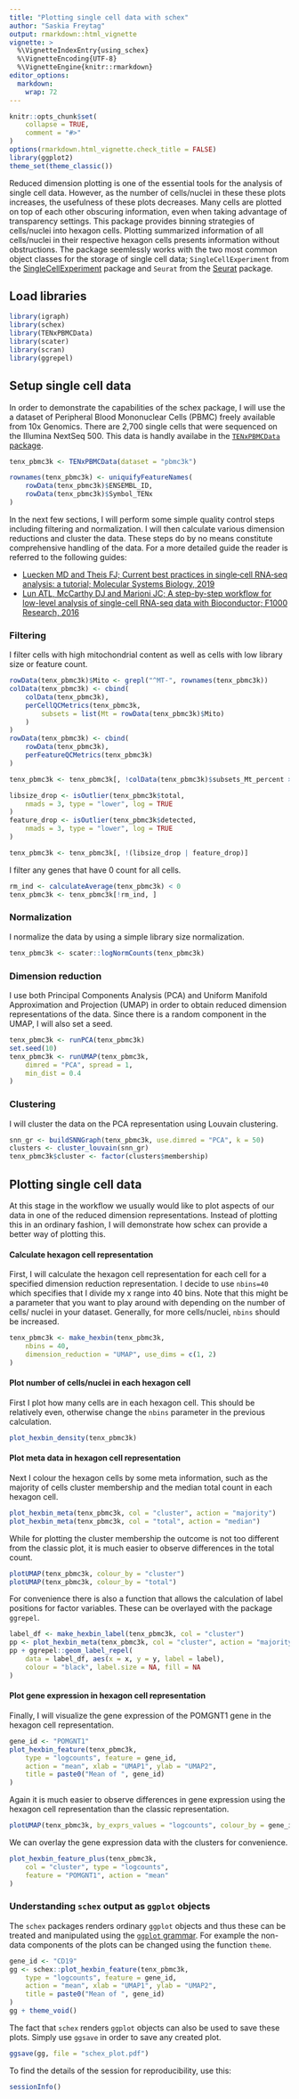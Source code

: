 ```yaml
---
title: "Plotting single cell data with schex"
author: "Saskia Freytag"
output: rmarkdown::html_vignette
vignette: >
  %\VignetteIndexEntry{using_schex}
  %\VignetteEncoding{UTF-8}
  %\VignetteEngine{knitr::rmarkdown}
editor_options: 
  markdown: 
    wrap: 72
---
```


```r
knitr::opts_chunk$set(
    collapse = TRUE,
    comment = "#>"
)
options(rmarkdown.html_vignette.check_title = FALSE)
library(ggplot2)
theme_set(theme_classic())
```

Reduced dimension plotting is one of the essential tools for the
analysis of single cell data. However, as the number of cells/nuclei in
these these plots increases, the usefulness of these plots decreases.
Many cells are plotted on top of each other obscuring information, even
when taking advantage of transparency settings. This package provides
binning strategies of cells/nuclei into hexagon cells. Plotting
summarized information of all cells/nuclei in their respective hexagon
cells presents information without obstructions. The package seemlessly
works with the two most common object classes for the storage of single
cell data; `SingleCellExperiment` from the
[SingleCellExperiment](https://bioconductor.org/packages/3.9/bioc/html/SingleCellExperiment.html)
package and `Seurat` from the [Seurat](https://satijalab.org/seurat/)
package.

## Load libraries

```r
library(igraph)
library(schex)
library(TENxPBMCData)
library(scater)
library(scran)
library(ggrepel)
```

## Setup single cell data

In order to demonstrate the capabilities of the schex package, I will
use the a dataset of Peripheral Blood Mononuclear Cells (PBMC) freely
available from 10x Genomics. There are 2,700 single cells that were
sequenced on the Illumina NextSeq 500. This data is handly availabe in
the [`TENxPBMCData`
package](http://bioconductor.org/packages/release/data/experiment/html/TENxPBMCData.html).

```r
tenx_pbmc3k <- TENxPBMCData(dataset = "pbmc3k")

rownames(tenx_pbmc3k) <- uniquifyFeatureNames(
    rowData(tenx_pbmc3k)$ENSEMBL_ID,
    rowData(tenx_pbmc3k)$Symbol_TENx
)
```

In the next few sections, I will perform some simple quality control
steps including filtering and normalization. I will then calculate
various dimension reductions and cluster the data. These steps do by no
means constitute comprehensive handling of the data. For a more detailed
guide the reader is referred to the following guides:

-   [Luecken MD and Theis FJ; Current best practices in single‐cell
    RNA‐seq analysis: a tutorial; Molecular Systems Biology,
    2019](https://www.embopress.org/doi/10.15252/msb.20188746)
-   [Lun ATL, McCarthy DJ and Marioni JC; A step-by-step workflow for
    low-level analysis of single-cell RNA-seq data with Bioconductor;
    F1000 Research, 2016](https://f1000research.com/articles/5-2122)

### Filtering

I filter cells with high mitochondrial content as well as cells with low
library size or feature count.

```r
rowData(tenx_pbmc3k)$Mito <- grepl("^MT-", rownames(tenx_pbmc3k))
colData(tenx_pbmc3k) <- cbind(
    colData(tenx_pbmc3k),
    perCellQCMetrics(tenx_pbmc3k,
        subsets = list(Mt = rowData(tenx_pbmc3k)$Mito)
    )
)
rowData(tenx_pbmc3k) <- cbind(
    rowData(tenx_pbmc3k),
    perFeatureQCMetrics(tenx_pbmc3k)
)

tenx_pbmc3k <- tenx_pbmc3k[, !colData(tenx_pbmc3k)$subsets_Mt_percent > 50]

libsize_drop <- isOutlier(tenx_pbmc3k$total,
    nmads = 3, type = "lower", log = TRUE
)
feature_drop <- isOutlier(tenx_pbmc3k$detected,
    nmads = 3, type = "lower", log = TRUE
)

tenx_pbmc3k <- tenx_pbmc3k[, !(libsize_drop | feature_drop)]
```

I filter any genes that have 0 count for all cells.

```r
rm_ind <- calculateAverage(tenx_pbmc3k) < 0
tenx_pbmc3k <- tenx_pbmc3k[!rm_ind, ]
```

### Normalization

I normalize the data by using a simple library size normalization.

```r
tenx_pbmc3k <- scater::logNormCounts(tenx_pbmc3k)
```

### Dimension reduction

I use both Principal Components Analysis (PCA) and Uniform Manifold
Approximation and Projection (UMAP) in order to obtain reduced dimension
representations of the data. Since there is a random component in the
UMAP, I will also set a seed.

```r
tenx_pbmc3k <- runPCA(tenx_pbmc3k)
set.seed(10)
tenx_pbmc3k <- runUMAP(tenx_pbmc3k,
    dimred = "PCA", spread = 1,
    min_dist = 0.4
)
```

### Clustering

I will cluster the data on the PCA representation using Louvain
clustering.

```r
snn_gr <- buildSNNGraph(tenx_pbmc3k, use.dimred = "PCA", k = 50)
clusters <- cluster_louvain(snn_gr)
tenx_pbmc3k$cluster <- factor(clusters$membership)
```

## Plotting single cell data

At this stage in the workflow we usually would like to plot aspects of
our data in one of the reduced dimension representations. Instead of
plotting this in an ordinary fashion, I will demonstrate how schex can
provide a better way of plotting this.

#### Calculate hexagon cell representation

First, I will calculate the hexagon cell representation for each cell
for a specified dimension reduction representation. I decide to use
`nbins=40` which specifies that I divide my x range into 40 bins. Note
that this might be a parameter that you want to play around with
depending on the number of cells/ nuclei in your dataset. Generally, for
more cells/nuclei, `nbins` should be increased.

```r
tenx_pbmc3k <- make_hexbin(tenx_pbmc3k,
    nbins = 40,
    dimension_reduction = "UMAP", use_dims = c(1, 2)
)
```

#### Plot number of cells/nuclei in each hexagon cell

First I plot how many cells are in each hexagon cell. This should be
relatively even, otherwise change the `nbins` parameter in the previous
calculation.

```r
plot_hexbin_density(tenx_pbmc3k)
```

#### Plot meta data in hexagon cell representation

Next I colour the hexagon cells by some meta information, such as the
majority of cells cluster membership and the median total count in each
hexagon cell.

```r
plot_hexbin_meta(tenx_pbmc3k, col = "cluster", action = "majority")
plot_hexbin_meta(tenx_pbmc3k, col = "total", action = "median")
```

While for plotting the cluster membership the outcome is not too
different from the classic plot, it is much easier to observe
differences in the total count.

```r
plotUMAP(tenx_pbmc3k, colour_by = "cluster")
plotUMAP(tenx_pbmc3k, colour_by = "total")
```

For convenience there is also a function that allows the calculation of
label positions for factor variables. These can be overlayed with the
package `ggrepel`.

```r
label_df <- make_hexbin_label(tenx_pbmc3k, col = "cluster")
pp <- plot_hexbin_meta(tenx_pbmc3k, col = "cluster", action = "majority")
pp + ggrepel::geom_label_repel(
    data = label_df, aes(x = x, y = y, label = label),
    colour = "black", label.size = NA, fill = NA
)
```

#### Plot gene expression in hexagon cell representation

Finally, I will visualize the gene expression of the POMGNT1 gene in the
hexagon cell representation.

```r
gene_id <- "POMGNT1"
plot_hexbin_feature(tenx_pbmc3k,
    type = "logcounts", feature = gene_id,
    action = "mean", xlab = "UMAP1", ylab = "UMAP2",
    title = paste0("Mean of ", gene_id)
)
```

Again it is much easier to observe differences in gene expression using
the hexagon cell representation than the classic representation.

```r
plotUMAP(tenx_pbmc3k, by_exprs_values = "logcounts", colour_by = gene_id)
```

We can overlay the gene expression data with the clusters for
convenience.

```r
plot_hexbin_feature_plus(tenx_pbmc3k,
    col = "cluster", type = "logcounts",
    feature = "POMGNT1", action = "mean"
)
```

### Understanding `schex` output as `ggplot` objects

The `schex` packages renders ordinary `ggplot` objects and thus these
can be treated and manipulated using the [`ggplot`
grammar](https://ggplot2.tidyverse.org/). For example the non-data
components of the plots can be changed using the function `theme`.

```r
gene_id <- "CD19"
gg <- schex::plot_hexbin_feature(tenx_pbmc3k,
    type = "logcounts", feature = gene_id,
    action = "mean", xlab = "UMAP1", ylab = "UMAP2",
    title = paste0("Mean of ", gene_id)
)
gg + theme_void()
```

The fact that `schex` renders `ggplot` objects can also be used to save
these plots. Simply use `ggsave` in order to save any created plot.

```r
ggsave(gg, file = "schex_plot.pdf")
```

To find the details of the session for reproducibility, use this:

```r
sessionInfo()
```
